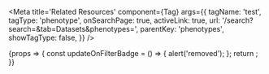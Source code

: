 
<Meta
	title='Related Resources'
	component={Tag}
	args={{
		tagName: 'test',
		tagType: 'phenotype',
		onSearchPage: true,
		activeLink: true,
		url: '/search?search=&tab=Datasets&phenotypes=',
		parentKey: 'phenotypes',
		showTagType: false,
	}}
/>

<Canvas>
	<Story name='Tag'>
		{props => {
			const updateOnFilterBadge = () => {
				alert('removed');
			};
			return <Tag {...props} updateOnFilterBadgeHandler={updateOnFilterBadge} />;
		}}
	</Story>
</Canvas>
